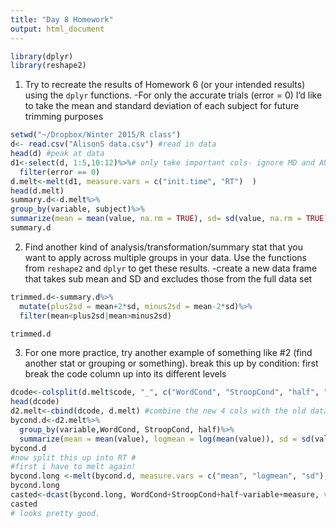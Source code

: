 ```yaml
---
title: "Day 8 Homework"
output: html_document
---
```

```r
library(dplyr)
library(reshape2)
```

1. Try to recreate the results of Homework 6 (or your intended results) using the `dplyr` functions.
-For only the accurate trials (error = 0) I'd like to take the mean and standard deviation of each subject for future trimming purposes
```r
setwd("~/Dropbox/Winter 2015/R class")
d<- read.csv("AlisonS data.csv") #read in data
head(d) #peak at data
d1<-select(d, 1:5,10:12)%>%# only take important cols- ignore MD and AUC for now (still need to work on merging these)
  filter(error == 0)
d.melt<-melt(d1, measure.vars = c("init.time", "RT")  )
head(d.melt)
summary.d<-d.melt%>%
group_by(variable, subject)%>%
summarize(mean = mean(value, na.rm = TRUE), sd= sd(value, na.rm = TRUE))
summary.d
```

2. Find another kind of analysis/transformation/summary stat that you want to apply across multiple groups in your data. Use the functions from `reshape2` and `dplyr` to get these results.
-create a new data frame that takes sub mean and SD and excludes those from the full data set
```r
trimmed.d<-summary.d%>%
  mutate(plus2sd = mean+2*sd, minus2sd = mean-2*sd)%>%
  filter(mean<plus2sd|mean>minus2sd)

trimmed.d
```

3. For one more practice, try another example of something like #2 (find another stat or grouping or something).
break this up by condition: first break the code column up into its different levels
```r
dcode<-colsplit(d.melt$code, "_", c("WordCond", "StroopCond", "half", "third")) # split up code column into 4 more useful columns
head(dcode)
d2.melt<-cbind(dcode, d.melt) #combine the new 4 cols with the old data- maybe delete old code col later...
bycond.d<-d2.melt%>%
  group_by(variable,WordCond, StroopCond, half)%>%
  summarize(mean = mean(value), logmean = log(mean(value)), sd = sd(value))
bycond.d
#now split this up into RT # 
#first i have to melt again!
bycond.long <-melt(bycond.d, measure.vars = c("mean", "logmean", "sd"), variable.name = "measure")
bycond.long
casted<-dcast(bycond.long, WordCond+StroopCond+half~variable+measure, value.var ="value")
casted
# looks pretty good.
```

